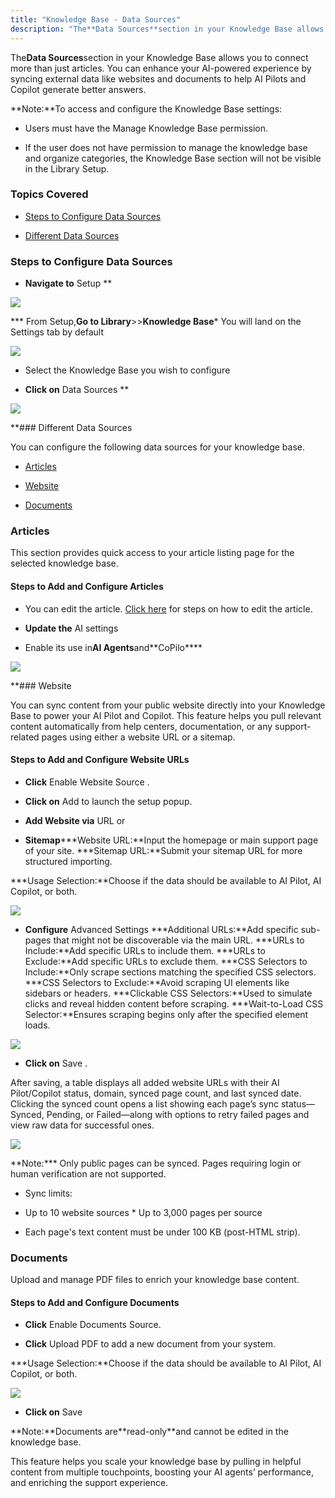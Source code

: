 ```yaml
---
title: "Knowledge Base - Data Sources"
description: "The**Data Sources**section in your Knowledge Base allows you to connect more than just articles. You can enhance your AI-powered experience by syncing..."
---
```


The**Data Sources**section in your Knowledge Base allows you to connect more than just articles. You can enhance your AI-powered experience by syncing external data like websites and documents to help AI Pilots and Copilot generate better answers.

<Note>
**Note:**To access and configure the Knowledge Base settings:

* Users must have the Manage Knowledge Base permission.

* If the user does not have permission to manage the knowledge base and organize categories, the Knowledge Base section will not be visible in the Library Setup.

</Note>

### Topics Covered

* [Steps to Configure Data Sources](https://support.salesmate.io/hc/en-us/articles/47733146470553-Knowledge-Base-Data-Sources#h_01JX2MVPF2HHHECM5XVDPMVH4T)

* [Different Data Sources](https://support.salesmate.io/hc/en-us/articles/47733146470553-Knowledge-Base-Data-Sources#h_01JX2N37GBGBG866D77PV5QHPR)

### Steps to Configure Data Sources

* **Navigate to** Setup **

![](./images/mceclip0.png)

*** From Setup,**Go to Library**>>**Knowledge Base*** You will land on the Settings tab by default

![](./images/mceclip0.png)

* Select the Knowledge Base you wish to configure

* **Click on** Data Sources **

![](./images/mceclip0.png)

**### Different Data Sources

You can configure the following data sources for your knowledge base.

* [Articles](https://support.salesmate.io/hc/en-us/articles/47733146470553-Knowledge-Base-Data-Sources#h_01JX2N5MQEVNC1X4057RK5QFM5)

* [Website](https://support.salesmate.io/hc/en-us/articles/47733146470553-Knowledge-Base-Data-Sources#h_01JX2Q0QZ861GP9MRFZV5HVSY8)

* [Documents](https://support.salesmate.io/hc/en-us/articles/47733146470553-Knowledge-Base-Data-Sources#h_01JX2RRXSNPZQ9WYGK596WRCK3)

### Articles

This section provides quick access to your article listing page for the selected knowledge base.

#### Steps to Add and Configure Articles

* You can edit the article. [Click here](https://support.salesmate.io/hc/en-us/articles/44524638853785) for steps on how to edit the article.

* **Update the** AI settings

* Enable its use in**AI Agents**and**CoPilo****

![](./images/mceclip0.png)

**### Website

You can sync content from your public website directly into your Knowledge Base to power your AI Pilot and Copilot. This feature helps you pull relevant content automatically from help centers, documentation, or any support-related pages using either a website URL or a sitemap.

#### Steps to Add and Configure Website URLs

* **Click** Enable Website Source .

* **Click on** Add to launch the setup popup.

* **Add Website via** URL or

* **Sitemap*****Website URL:**Input the homepage or main support page of your site. ***Sitemap URL:**Submit your sitemap URL for more structured importing.

***Usage Selection:**Choose if the data should be available to AI Pilot, AI Copilot, or both.

![](./images/mceclip10.png)

* **Configure** Advanced Settings ***Additional URLs:**Add specific sub-pages that might not be discoverable via the main URL. ***URLs to Include:**Add specific URLs to include them. ***URLs to Exclude:**Add specific URLs to exclude them. ***CSS Selectors to Include:**Only scrape sections matching the specified CSS selectors. ***CSS Selectors to Exclude:**Avoid scraping UI elements like sidebars or headers. ***Clickable CSS Selectors:**Used to simulate clicks and reveal hidden content before scraping. ***Wait-to-Load CSS Selector:**Ensures scraping begins only after the specified element loads.

![](./images/mceclip10.png)

* **Click on** Save .

After saving, a table displays all added website URLs with their AI Pilot/Copilot status, domain, synced page count, and last synced date. Clicking the synced count opens a list showing each page’s sync status—Synced, Pending, or Failed—along with options to retry failed pages and view raw data for successful ones.

![](./images/mceclip10.png)

<Note>
**Note:*** Only public pages can be synced. Pages requiring login or human verification are not supported.

* Sync limits:

* Up to 10 website sources * Up to 3,000 pages per source

* Each page's text content must be under 100 KB (post-HTML strip).

</Note>

### Documents

Upload and manage PDF files to enrich your knowledge base content.

#### Steps to Add and Configure Documents

* **Click** Enable Documents Source.

* **Click** Upload PDF to add a new document from your system.

***Usage Selection:**Choose if the data should be available to AI Pilot, AI Copilot, or both.

![](./images/mceclip10.png)

* **Click on** Save 

<Note>
**Note:**Documents are**read-only**and cannot be edited in the knowledge base.

</Note>

This feature helps you scale your knowledge base by pulling in helpful content from multiple touchpoints, boosting your AI agents’ performance, and enriching the support experience.
